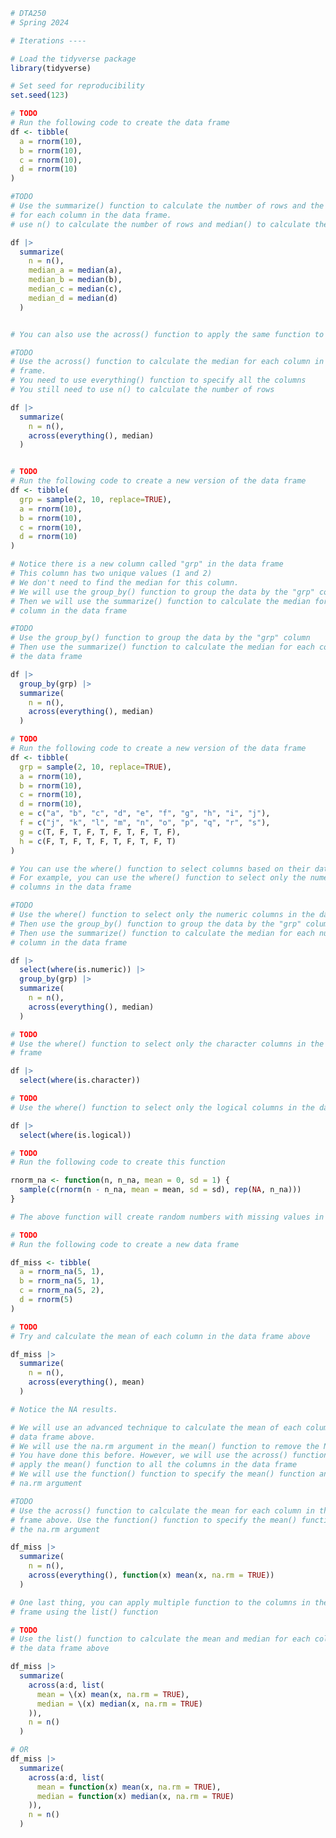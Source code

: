 ```R
# DTA250
# Spring 2024

# Iterations ----

# Load the tidyverse package
library(tidyverse)

# Set seed for reproducibility
set.seed(123)

# TODO
# Run the following code to create the data frame
df <- tibble(
  a = rnorm(10),
  b = rnorm(10),
  c = rnorm(10),
  d = rnorm(10)
)

#TODO
# Use the summarize() function to calculate the number of rows and the median
# for each column in the data frame.
# use n() to calculate the number of rows and median() to calculate the median

df |>
  summarize(
    n = n(),
    median_a = median(a),
    median_b = median(b),
    median_c = median(c),
    median_d = median(d)
  )


# You can also use the across() function to apply the same function to multiple

#TODO
# Use the across() function to calculate the median for each column in the data
# frame.
# You need to use everything() function to specify all the columns
# You still need to use n() to calculate the number of rows

df |>
  summarize(
    n = n(),
    across(everything(), median)
  )


# TODO
# Run the following code to create a new version of the data frame
df <- tibble(
  grp = sample(2, 10, replace=TRUE),
  a = rnorm(10),
  b = rnorm(10),
  c = rnorm(10),
  d = rnorm(10)
)

# Notice there is a new column called "grp" in the data frame
# This column has two unique values (1 and 2)
# We don't need to find the median for this column.
# We will use the group_by() function to group the data by the "grp" column
# Then we will use the summarize() function to calculate the median for each
# column in the data frame

#TODO
# Use the group_by() function to group the data by the "grp" column
# Then use the summarize() function to calculate the median for each column in
# the data frame

df |>
  group_by(grp) |>
  summarize(
    n = n(),
    across(everything(), median)
  )

# TODO
# Run the following code to create a new version of the data frame
df <- tibble(
  grp = sample(2, 10, replace=TRUE),
  a = rnorm(10),
  b = rnorm(10),
  c = rnorm(10),
  d = rnorm(10),
  e = c("a", "b", "c", "d", "e", "f", "g", "h", "i", "j"),
  f = c("j", "k", "l", "m", "n", "o", "p", "q", "r", "s"),
  g = c(T, F, T, F, T, F, T, F, T, F),
  h = c(F, T, F, T, F, T, F, T, F, T)
)

# You can use the where() function to select columns based on their data type
# For example, you can use the where() function to select only the numeric
# columns in the data frame

#TODO
# Use the where() function to select only the numeric columns in the data frame
# Then use the group_by() function to group the data by the "grp" column
# Then use the summarize() function to calculate the median for each numerical 
# column in the data frame

df |>
  select(where(is.numeric)) |>
  group_by(grp) |>
  summarize(
    n = n(),
    across(everything(), median)
  )

# TODO
# Use the where() function to select only the character columns in the data
# frame

df |>
  select(where(is.character))

# TODO
# Use the where() function to select only the logical columns in the data frame

df |>
  select(where(is.logical))

# TODO
# Run the following code to create this function

rnorm_na <- function(n, n_na, mean = 0, sd = 1) {
  sample(c(rnorm(n - n_na, mean = mean, sd = sd), rep(NA, n_na)))
}

# The above function will create random numbers with missing values in them.

# TODO
# Run the following code to create a new data frame

df_miss <- tibble(
  a = rnorm_na(5, 1),
  b = rnorm_na(5, 1),
  c = rnorm_na(5, 2),
  d = rnorm(5)
)

# TODO
# Try and calculate the mean of each column in the data frame above

df_miss |>
  summarize(
    n = n(),
    across(everything(), mean)
  )

# Notice the NA results.

# We will use an advanced technique to calculate the mean of each column in the
# data frame above.
# We will use the na.rm argument in the mean() function to remove the NA values
# You have done this before. However, we will use the across() function to
# apply the mean() function to all the columns in the data frame
# We will use the function() function to specify the mean() function and the
# na.rm argument

#TODO
# Use the across() function to calculate the mean for each column in the data
# frame above. Use the function() function to specify the mean() function and
# the na.rm argument

df_miss |>
  summarize(
    n = n(),
    across(everything(), function(x) mean(x, na.rm = TRUE))
  )

# One last thing, you can apply multiple function to the columns in the data
# frame using the list() function

# TODO
# Use the list() function to calculate the mean and median for each column in
# the data frame above

df_miss |>
  summarize(
    across(a:d, list(
      mean = \(x) mean(x, na.rm = TRUE),
      median = \(x) median(x, na.rm = TRUE)
    )),
    n = n()
  )

# OR
df_miss |>
  summarize(
    across(a:d, list(
      mean = function(x) mean(x, na.rm = TRUE),
      median = function(x) median(x, na.rm = TRUE)
    )),
    n = n()
  )

```
